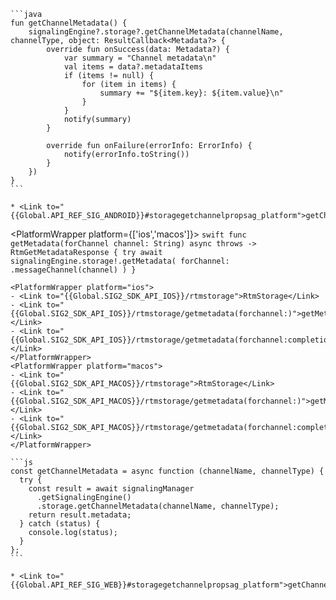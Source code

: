 <PlatformWrapper platform='android'>

    ```java
    fun getChannelMetadata() {
        signalingEngine?.storage?.getChannelMetadata(channelName, channelType, object: ResultCallback<Metadata?> {
            override fun onSuccess(data: Metadata?) {
                var summary = "Channel metadata\n"
                val items = data?.metadataItems
                if (items != null) {
                    for (item in items) {
                        summary += "${item.key}: ${item.value}\n"
                    }
                }
                notify(summary)
            }

            override fun onFailure(errorInfo: ErrorInfo) {
                notify(errorInfo.toString())
            }
        })
    }
    ```
    
    * <Link to="{{Global.API_REF_SIG_ANDROID}}#storagegetchannelpropsag_platform">getChannelMetadata</Link>

</PlatformWrapper>

<PlatformWrapper platform={['ios','macos']}>
    ```swift
    func getMetadata(forChannel channel: String) async throws -> RtmGetMetadataResponse {
        try await signalingEngine.storage!.getMetadata(
            forChannel: .messageChannel(channel)
        )
    }
    ```

    <PlatformWrapper platform="ios">
    - <Link to="{{Global.SIG2_SDK_API_IOS}}/rtmstorage">RtmStorage</Link>
    - <Link to="{{Global.SIG2_SDK_API_IOS}}/rtmstorage/getmetadata(forchannel:)">getMetadata(forChannel:)</Link>
    - <Link to="{{Global.SIG2_SDK_API_IOS}}/rtmstorage/getmetadata(forchannel:completion:)">getMetadata(forChannel:completion:)</Link>
    </PlatformWrapper>
    <PlatformWrapper platform="macos">
    - <Link to="{{Global.SIG2_SDK_API_MACOS}}/rtmstorage">RtmStorage</Link>
    - <Link to="{{Global.SIG2_SDK_API_MACOS}}/rtmstorage/getmetadata(forchannel:)">getMetadata(forChannel:)</Link>
    - <Link to="{{Global.SIG2_SDK_API_MACOS}}/rtmstorage/getmetadata(forchannel:completion:)">getMetadata(forChannel:completion:)</Link>
    </PlatformWrapper>
</PlatformWrapper>

<PlatformWrapper platform = 'web'>

    ```js
    const getChannelMetadata = async function (channelName, channelType) {
      try {
        const result = await signalingManager
          .getSignalingEngine()
          .storage.getChannelMetadata(channelName, channelType);
        return result.metadata;
      } catch (status) {
        console.log(status);
      }
    };
    ```

    * <Link to="{{Global.API_REF_SIG_WEB}}#storagegetchannelpropsag_platform">getChannelMetadata</Link>
</PlatformWrapper>

